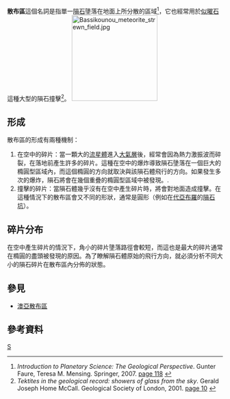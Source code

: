 '''散布區'''這個名詞是指單一[[隕石|隕石]]墬落在地面上所分散的區域<ref>''Introduction to Planetary Science: The Geological Perspective''. Gunter Faure, Teresa M. Mensing. Springer, 2007. [http://books.google.it/books?id=U4FZp6f6q6MC&pg=PA118 page 118] {{Wayback|url=http://books.google.it/books?id=U4FZp6f6q6MC&pg=PA118 |date=20120304014951 }}</ref>，它也經常用於[[玻璃隕石|似曜石]]這種大型的隕石撞擊<ref>''Tektites in the geological record: showers of glass from the sky''. Gerald Joseph Home McCall. Geological Society of London, 2001. [http://books.google.it/books?id=1mywn15XjFIC&pg=PA10 page 10] {{Wayback|url=http://books.google.it/books?id=1mywn15XjFIC&pg=PA10 |date=20120304015000 }}</ref>。
[[File:Bassikounou_meteorite_strewn_field.jpg|200px]]
== 形成 ==
散布區的形成有兩種機制：
# 在空中的碎片：當一顆大的[[流星體|流星體]]進入[[大氣層|大氣層]]後，經常會因為熱力激振波而碎裂，在落地前產生許多的碎片。這種在空中的爆炸導致隕石墬落在一個巨大的橢圓型區域內，而這個橢圓的方向就取決與該隕石體飛行的方向。如果發生多次的爆炸，隕石將會在幾個重疊的橢圓型區域中被發現。.
# 撞擊的碎片：當隕石體幾乎沒有在空中產生碎片時，將會對地面造成撞擊。在這種情況下的散布區會又不同的形狀，通常是圓形（例如在[[代亞布羅|代亞布羅]]的[[隕石坑|隕石坑]]）。

== 碎片分布 ==
在空中產生碎片的情況下，角小的碎片墬落路徑會較短，而這也是最大的碎片通常在橢圓的盡頭被發現的原因。為了瞭解隕石體原始的飛行方向，就必須分析不同大小的隕石碎片在散布區內分佈的狀態。

== 參見 ==
* [[澳亞散布區|澳亞散布區]]

== 參考資料 ==
<references/>

{{隕石}}

[[Category:隕石|S]]